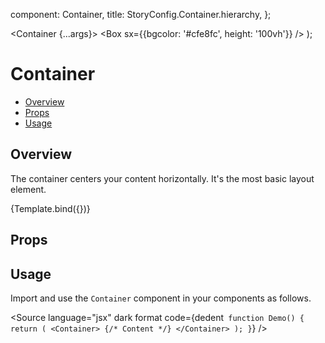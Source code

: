 
  component: Container,
  title: StoryConfig.Container.hierarchy,
};

<Meta title={meta.title} component={meta.component} />

  <Container {...args}>
    <Box sx={{bgcolor: '#cfe8fc', height: '100vh'}} />
  </Container>
);

# Container

- [Overview](#overview)
- [Props](#props)
- [Usage](#usage)

## Overview

The container centers your content horizontally. It's the most basic layout element.

<Canvas>
  <Story name="Overview" args={{maxWidth: 'sm'}}>
    {Template.bind({})}
  </Story>
</Canvas>

## Props

<ArgsTable story="Overview" />

## Usage

Import and use the `Container` component in your components as follows.

<Source
  language="jsx"
  dark
  format
  code={dedent`
function Demo() {
  return (
    <Container>
      {/* Content */}
    </Container>
  );
}`}
/>
